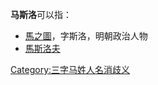 '''马斯洛'''可以指：
* [[馬之圖|馬之圖]]，字斯洛，明朝政治人物
* [[馬斯洛夫|馬斯洛夫]]

{{disambig}}

[[Category:三字马姓人名消歧义|Category:三字马姓人名消歧义]]